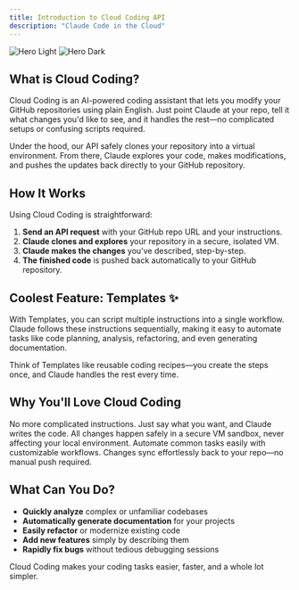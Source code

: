 ```yaml
---
title: Introduction to Cloud Coding API
description: "Claude Code in the Cloud"
---
```


<img
  className="block dark:hidden"
  src="/images/hero-light.png"
  alt="Hero Light"
/>
<img
  className="hidden dark:block"
  src="/images/hero-dark.png"
  alt="Hero Dark"
/>


## What is Cloud Coding?

Cloud Coding is an AI-powered coding assistant that lets you modify your GitHub repositories using plain English. Just point Claude at your repo, tell it what changes you'd like to see, and it handles the rest—no complicated setups or confusing scripts required.

Under the hood, our API safely clones your repository into a virtual environment. From there, Claude explores your code, makes modifications, and pushes the updates back directly to your GitHub repository.

## How It Works

Using Cloud Coding is straightforward:

1. **Send an API request** with your GitHub repo URL and your instructions.
2. **Claude clones and explores** your repository in a secure, isolated VM.
3. **Claude makes the changes** you've described, step-by-step.
4. **The finished code** is pushed back automatically to your GitHub repository.

## Coolest Feature: Templates ✨

With Templates, you can script multiple instructions into a single workflow. Claude follows these instructions sequentially, making it easy to automate tasks like code planning, analysis, refactoring, and even generating documentation.

Think of Templates like reusable coding recipes—you create the steps once, and Claude handles the rest every time.

## Why You'll Love Cloud Coding

<CardGroup cols={2}>
  <Card
    title="Plain-English Coding"
    icon="code"
    href="/quickstart"
  >
    No more complicated instructions. Just say what you want, and Claude writes the code.
  </Card>
  <Card
    title="Safe & Secure Environment"
    icon="shield-halved"
    href="/quickstart"
  >
    All changes happen safely in a secure VM sandbox, never affecting your local environment.
  </Card>
  <Card
    title="Reusable Templates"
    icon="template"
    href="/dashboard"
  >
    Automate common tasks easily with customizable workflows.
  </Card>
  <Card
    title="Long running tasks (up to 30 mins)"
    icon="code-branch"
    href="/quickstart"
  >
    Changes sync effortlessly back to your repo—no manual push required.
  </Card>
</CardGroup>

## What Can You Do?

* **Quickly analyze** complex or unfamiliar codebases
* **Automatically generate documentation** for your projects
* **Easily refactor** or modernize existing code
* **Add new features** simply by describing them
* **Rapidly fix bugs** without tedious debugging sessions

Cloud Coding makes your coding tasks easier, faster, and a whole lot simpler.
